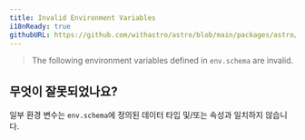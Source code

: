 ```yaml
---
title: Invalid Environment Variables
i18nReady: true
githubURL: https://github.com/withastro/astro/blob/main/packages/astro/src/core/errors/errors-data.ts
---
```


> The following environment variables defined in `env.schema` are invalid.

## 무엇이 잘못되었나요?
일부 환경 변수는 `env.schema`에 정의된 데이터 타입 및/또는 속성과 일치하지 않습니다.
